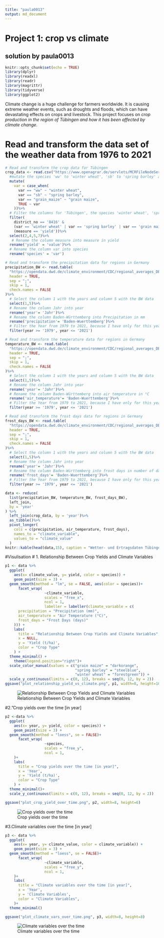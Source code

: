 ```yaml
---
title: "paula0013"
output: md_document
---
```


# Project 1: crop vs climate 
## solution by paula0013 
```r
knitr::opts_chunk$set(echo = TRUE)
library(dplyr)
library(readxl)
library(readr)
library(magrittr)
library(tidyverse)
library(ggplot2)
```

Climate change is a huge challenge for farmers worldwide. It is causing extreme weather events, such as droughts and floods, which can have devastating effects on crops and livestock. This project focuses on *crop production in the region of Tübingen and how it has been affected by climate change.*

# Read and transform the data set of the weather data from 1976 to 2021
```r
# Read and transform the crop data for Tübingen
crop_data <- read.csv("https://www.openagrar.de/servlets/MCRFileNodeServlet/openagrar_derivate_00056476/Final_data.csv") %>% 
  #mutate the species 'ww' to 'winter wheat', 'sb' to 'spring barley' and 'grain_maize' to 'grain maize'
  mutate(
    var = case_when(
      var == "ww" ~ "winter wheat",
      var == "sb" ~ "spring barley",
      var == "grain_maize" ~ "grain maize",
      TRUE ~ var
    ))%>%
  # Filter the columns for 'Tübingen', the species 'winter wheat', 'spring barley' and 'grain maize' and the measure in 'yield'
  filter(
    district_no == '8416' & 
    (var == 'winter wheat' | var == 'spring barley' | var == 'grain maize') & 
    (measure == 'yield'))%>%
  select(2,4,5,7)%>%
   # Rename the column measure into measure in yield
  rename('yield' = 'value')%>%
  # Rename the column var into species 
  rename('species' = 'var')

# Read and transform the precipitation data for regions in Germany
precipitation_BW <- read.table(
  "https://opendata.dwd.de/climate_environment/CDC/regional_averages_DE/annual/precipitation/regional_averages_rr_year.txt",
  header = TRUE,
  sep = ";",
  skip = 1,
  check.names = FALSE
)%>%
  # Select the column 1 with the years and column 5 with the BW data 
  select(1,5)%>%
  # Rename the column Jahr into year 
  rename('year'= 'Jahr')%>%
  # Rename the column Baden-Württemberg into Precipitation in mm
  rename('precipitation'= 'Baden-Wuerttemberg')%>%
  # Filter the Year from 1979 to 2021, becouse I have only for this years crop data
  filter(year >= '1979', year <= '2021')

# Read and transform the temperature data for regions in Germany
temperature_BW <- read.table(
  "https://opendata.dwd.de/climate_environment/CDC/regional_averages_DE/annual/air_temperature_mean/regional_averages_tm_year.txt",
  header = TRUE,
  sep = ";",
  skip = 1,
  check.names = FALSE
)%>%
  # Select the column 1 with the years and column 5 with the BW data 
  select(1,5)%>%
  # Rename the column Jahr into year 
  rename('year'= 'Jahr')%>%
  # Rename the column Baden-Württemberg into air temperature in °C
  rename('air_temperature'= 'Baden-Wuerttemberg')%>%
  # Filter the Year from 1979 to 2021, because I have only for this years crop data
  filter(year >= '1979', year <= '2021')

# Read and transform the frost days data for regions in Germany
frost_days_BW <- read.table(
  "https://opendata.dwd.de/climate_environment/CDC/regional_averages_DE/annual/ice_days/regional_averages_txcs_year.txt", 
  header = TRUE,
  sep = ";",
  skip = 1,
  check.names = FALSE
)%>%
  # Select the column 1 with the years and column 5 with the BW data 
  select(1,5)%>%
  # Rename the column Jahr into year 
  rename('year'= 'Jahr')%>%
  # Rename the column Baden-Württemberg into frost days in number of days 
  rename('frost_days'= 'Baden-Wuerttemberg')%>%
  # Filter the Year from 1979 to 2021, because I have only for this years crop data
  filter(year >= '1979', year <= '2021')

data <- reduce(
  list(precipitation_BW, temperature_BW, frost_days_BW),
  left_join,
  by = 'year'
) %>%
  left_join(crop_data, by = 'year')%>%
  as_tibble()%>%
  pivot_longer(
    cols = c(precipitation, air_temperature, frost_days),
    names_to = "climate_variable",
    values_to = "climate_value"
  )
knitr::kable(head(data,15), caption = "Wetter- und Ertragsdaten Tübingen (1976–2021)")
```

#Visulisation 
# 1. Relationship Between Crop Yields and Climate Variables
```r
p1 <- data %>%
  ggplot(
    aes(x= climate_value, y= yield, color = species)) +
    geom_point(size = 3) + 
  geom_smooth(method = "lm", se = FALSE, aes(color = species))+
      facet_wrap(
                  ~climate_variable, 
                  scales = "free_x", 
                  ncol = 1, 
                  labeller = labeller(climate_variable = c(
      precipitation = "Precipitation (mm)",
      air_temperature = "Air Temperature (°C)",
      frost_days = "Frost Days (days)"
    ))) + 
    labs(
      title = "Relationship Between Crop Yields and Climate Variables", 
      x = NULL, 
      y = 'Yield (t/ha)', 
      color = "Crop Type"
    ) +
  theme_minimal() +
    theme(legend.position="right")+
  scale_color_manual(values = c("grain maize" = "darkorange",
                                "spring barley" = "steelblue",
                                "winter wheat" = "forestgreen")) +
  scale_y_continuous(limits = c(0, 12), breaks = seq(0, 12, by = 2))
ggsave("plot_relationship_yield_vs_climate.png", p1, width=8, height=10)
```
![Relationship Between Crop Yields and Climate Variables](plot_relationship_yield_vs_climate.png)

#2."Crop yields over the time [in year] 
```r
p2 <-data %>%
  ggplot(
    aes(x= year, y= yield, color = species)) +
    geom_point(size = 3) + 
  geom_smooth(method = "loess", se = FALSE)+
      facet_wrap(
                  ~species, 
                  scales = "free_y", 
                  ncol = 1, 
    )+ 
    labs(
      title = "Crop yields over the time [in year]", 
      x = 'Year', 
      y = 'Yield (t/ha)', 
      color = "Crop Type"
    ) +
  theme_minimal()+ 
  scale_y_continuous(limits = c(0, 12), breaks = seq(0, 12, by = 2))

ggsave("plot_crop_yield_over_time.png", p2, width=8, height=6)
```
![Crop yields over the time](plot_crop_yield_over_time.png)

#3.Climate variables over the time [in year]
```r
p3 <- data %>%
  ggplot(
    aes(x= year, y= climate_value, color = climate_variable)) +
    geom_point(size = 3) + 
  geom_smooth(method = "loess", se = FALSE)+
      facet_wrap(
                  ~climate_variable, 
                  scales = "free_y", 
                  ncol = 1, 
    )+ 
    labs(
      title = "Climate variables over the time [in year]", 
      x = 'Year', 
      y = 'Climate Variables', 
      color = "Climate Variables",
    )+
  theme_minimal() 

ggsave("plot_climate_vars_over_time.png", p3, width=8, height=8)
```
![Climate variables over the time](plot_climate_vars_over_time.png)